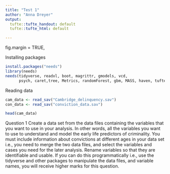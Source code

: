 ```yaml
---
title: "Test 1"
author: "Anna Dreyer"
output:
  tufte::tufte_handout: default
  tufte::tufte_html: default

---
```

fig.margin = TRUE,


Installing packages
```r
install.packages("needs")
library(needs)
needs(tidyverse, readxl, boot, magrittr, gmodels, vcd, 
      psych, caret,tree, Metrics, randomForest, gbm, MASS, haven, tufte)
```

Reading data
```r
cam_data <- read_sav("Cambridge_delinquency.sav")
con_data <- read_sav("conviction_data.sav")

head(cam_data)
```

Question 1
Create a data set from the data files containing the variables that you want to use in your analysis. In other words, all the variables you want to use to understand and model the early life predictors of criminality. You must include information about convictions at different ages in your data set i.e., you need to merge the two data files, and select the variables and cases you need for the later analysis. Rename variables so that they are identifiable and usable.  If you can do this programmatically i.e., use the tidyverse and other packages to manipulate the data files, and variable names, you will receive higher marks for this question. 


```r

```

